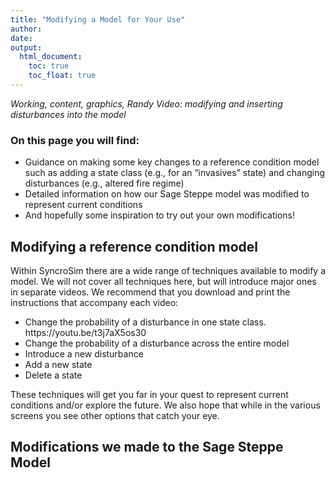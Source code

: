 ```yaml
---
title: "Modifying a Model for Your Use"
author:
date: 
output:
  html_document:
    toc: true
    toc_float: true
---
```


*Working, content, graphics, Randy Video: modifying and inserting disturbances into the model*

### On this page you will find:
+ Guidance on making some key changes to a reference condition model such as adding a state class (e.g., for an "invasives" state) and changing disturbances (e.g., altered fire regime)
+ Detailed information on how our Sage Steppe model was modified to represent current conditions
+ And hopefully some inspiration to try out your own modifications!

## Modifying a reference condition model
Within SyncroSim there are a wide range of techniques available to modify a model.  We will not cover all techniques here, but will introduce major ones in separate videos.  We recommend that you download and print the instructions that accompany each video:

* Change the probability of a disturbance in one state class.  https://youtu.be/t3j7aX5os30
* Change the probability of a disturbance across the entire model
* Introduce a new disturbance
* Add a new state 
* Delete a state

These techniques will get you far in your quest to represent current conditions and/or explore the future.  We also hope that while in the various screens you see other options that catch your eye.


 

## Modifications we made to the Sage Steppe Model